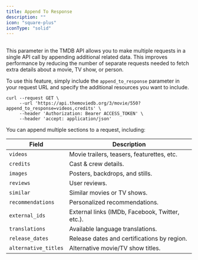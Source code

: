 ---
title: Append To Response
description: ""
icon: "square-plus"
iconType: "solid"
---

##
This parameter in the TMDB API allows you to make multiple requests in a 
single API call by appending additional related data. This improves performance by reducing
the number of separate requests needed to fetch extra details about a movie, TV show, or person.

To use this feature, simply include the `append_to_response` parameter in your request URL and 
specify the additional resources you want to include.

```npm bash
curl --request GET \
     --url 'https://api.themoviedb.org/3/movie/550?append_to_response=videos,credits' \
     --header 'Authorization: Bearer ACCESS_TOKEN' \
     --header 'accept: application/json'

```
You can append multiple sections to a request, including:

| Field               | Description                               |
|---------------------|-------------------------------------------|
| `videos`           | Movie trailers, teasers, featurettes, etc. |
| `credits`          | Cast & crew details. |
| `images`           | Posters, backdrops, and stills. |
| `reviews`          | User reviews. |
| `similar`          | Similar movies or TV shows. |
| `recommendations`  | Personalized recommendations. |
| `external_ids`     | External links (IMDb, Facebook, Twitter, etc.). |
| `translations`     | Available language translations. |
| `release_dates`    | Release dates and certifications by region. |
| `alternative_titles` | Alternative movie/TV show titles. |